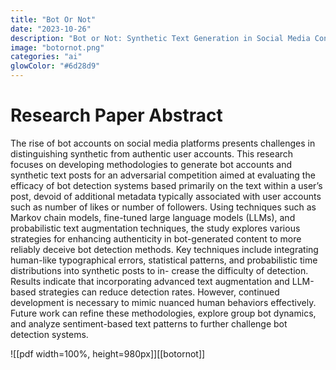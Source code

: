 ```yaml
---
title: "Bot Or Not"
date: "2023-10-26"
description: "Bot or Not: Synthetic Text Generation in Social Media Contexts Using Large Language Models"
image: "botornot.png"
categories: "ai"
glowColor: "#6d28d9"
---
```


# Research Paper Abstract
The rise of bot accounts on social media platforms presents challenges in distinguishing synthetic from authentic user accounts. This research focuses on developing methodologies to generate bot accounts and synthetic text posts for an adversarial competition aimed at evaluating the efficacy of bot detection systems based primarily on the text within a user’s post, devoid of additional metadata typically associated with user accounts such as number of likes or number of followers. Using techniques such as Markov chain models, fine-tuned large language models (LLMs), and probabilistic text augmentation techniques, the study explores various strategies for enhancing authenticity in bot-generated content to more reliably deceive bot detection methods. Key techniques include integrating human-like typographical errors, statistical patterns, and probabilistic time distributions into synthetic posts to in- crease the difficulty of detection. Results indicate that incorporating advanced text augmentation and LLM-based strategies can reduce detection rates. However, continued development is necessary to mimic nuanced human behaviors effectively. Future work can refine these methodologies, explore group bot dynamics, and analyze sentiment-based text patterns to further challenge bot detection systems.

![[pdf width=100%, height=980px]][[botornot]]

<!-- Debug: PDF path should be /assets/pdf/botornot.pdf -->